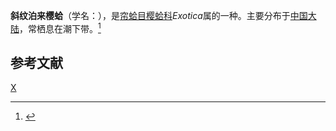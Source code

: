 {{Speciesbox
| taxon = Exotica obiquistriata
| binomial_authority = (Reeve)
}}
'''斜纹泊来樱蛤'''（学名：''{{lang|la|Exotica obiquistriata}}''），是[[帘蛤目|帘蛤目]][[樱蛤科|樱蛤科]]''Exotica''属的一种。主要分布于[[中国大陆|中国大陆]]，常栖息在潮下带。<ref>{{cite web|url=http://shell.sinica.edu.tw/chinese/shellbase_detail.php?science_no=3809|title=国际贝库：斜纹泊来樱蛤|publisher=台湾贝类资料库|accessdate=2009-08-11|archive-date=2016-03-04|archive-url=https://web.archive.org/web/20160304105946/http://shell.sinica.edu.tw/chinese/shellbase_detail.php?science_no=3809|dead-url=no}}</ref>

== 参考文献 ==
{{reflist}}
{{taxonbar}}
[[Category:樱蛤科|X]]